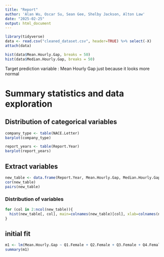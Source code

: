 ```yaml
---
title: "Report"
author: 'Alan Wu, Oscar Su, Sean Gee, Shelby Jackson, Alton Law'
date: "2025-02-25"
output: html_document
---
```


```r
library(tidyverse)
data <- read.csv("cleaned_dataset.csv", header=TRUE) %>% select(-X)
attach(data)
```

```r
hist(data$Mean.Hourly.Gap, breaks = 50)
hist(data$Median.Hourly.Gap, breaks = 50)
```

Target prediction variable : Mean Hourly Gap just because it looks more normal

# Summary statistics and data exploration

## Distribution of categorical variables
```r
company_type <- table(NACE.Letter)
barplot(company_type)

report_years <- table(Report.Year)
barplot(report_years)
```

## Extract variables
```r
new_table <- data.frame(Report.Year, Mean.Hourly.Gap, Median.Hourly.Gap, Q1.Female, Q2.Female, Q3.Female, Q4.Female, Percentage.Employees.Female)
cor(new_table)
pairs(new_table)
```

### Distribution of variables
```r
for (col in 2:ncol(new_table)){
  hist(new_table[, col], main=colnames(new_table)[col], xlab=colnames(new_table)[col])
}
```

## initial fit
```r
m1 <- lm(Mean.Hourly.Gap ~ Q1.Female + Q2.Female + Q3.Female + Q4.Female + Percentage.Employees.Female)
summary(m1)
```

